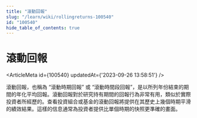 ```yaml
---
title: "滾動回報"
slug: "/learn/wiki/rollingreturns-100540"
id: "100540"
hide_table_of_contents: true
---
```



# 滾動回報

<ArticleMeta id={100540} updatedAt={'2023-09-26 13:58:51'} />
<div className='border-solid border-b border-t-0 my-4 border-[var(--ifm-color-gray-300)]' />

滾動回報，也稱為 “滾動時期回報” 或 “滾動時間段回報”，是以所列年份結束的期間的年化平均回報。滾動回報對於研究持有期間的回報行為非常有用，類似於實際投資者所經歷的。查看投資組合或基金的滾動回報將提供在其歷史上幾個時期平滑的績效結果。這樣的信息通常為投資者提供比單個時期的快照更準確的畫面。
